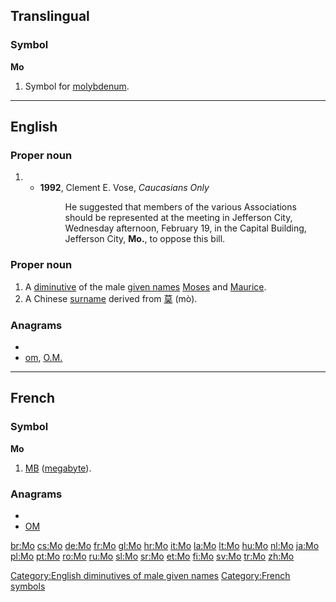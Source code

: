 {{also|Appendix:Variations of "mo"}}
==Translingual==

===Symbol===
'''Mo'''

# {{element symbol}} Symbol for [[molybdenum]].

----

==English==

===Proper noun===
{{en-proper noun|sg=Mo.}}

# {{abbreviation of|Missouri}}
#* '''1992''', Clement E. Vose, ''Caucasians Only''
#*: He suggested that members of the various Associations should be represented at the meeting in Jefferson City, Wednesday afternoon, February 19, in the Capital Building, Jefferson City, '''Mo.''', to oppose this bill.

===Proper noun===
{{en-proper noun}}

# A [[diminutive]] of the male [[given name]]s [[Moses]] and [[Maurice]].
# A Chinese [[surname]] derived from [[莫]] (mò).

===Anagrams===
* {{alphagram|mo}}
* [[om#English|om]], [[O.M.#English|O.M.]]


[[Category:English diminutives of male given names]]

----

==French==

===Symbol===
'''Mo'''

# {{abbreviation of|[[mégaoctet]]|lang=fr}} [[MB]] ([[megabyte]]).

===Anagrams===
* {{alphagram|mo}}
* [[OM#French|OM]]

[[Category:French symbols]]

[[br:Mo]]
[[cs:Mo]]
[[de:Mo]]
[[fr:Mo]]
[[gl:Mo]]
[[hr:Mo]]
[[it:Mo]]
[[la:Mo]]
[[lt:Mo]]
[[hu:Mo]]
[[nl:Mo]]
[[ja:Mo]]
[[pl:Mo]]
[[pt:Mo]]
[[ro:Mo]]
[[ru:Mo]]
[[sl:Mo]]
[[sr:Mo]]
[[et:Mo]]
[[fi:Mo]]
[[sv:Mo]]
[[tr:Mo]]
[[zh:Mo]]